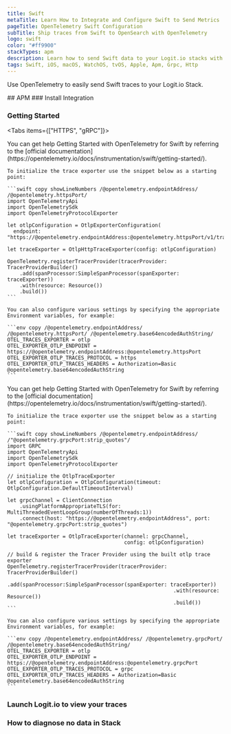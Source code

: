 ```yaml
---
title: Swift
metaTitle: Learn How to Integrate and Configure Swift to Send Metrics
pageTitle: OpenTelemetry Swift Configuration
subTitle: Ship traces from Swift to OpenSearch with OpenTelemetry
logo: swift
color: "#ff9900"
stackTypes: apm
description: Learn how to send Swift data to your Logit.io stacks with this collection of Swift APM source integrations
tags: Swift, iOS, macOS, WatchOS, tvOS, Apple, Apm, Grpc, Http
---
```


Use OpenTelemetry to easily send Swift traces to your Logit.io Stack.

<Steps>
  ## APM
  ### Install Integration
  <InstallIntegration/>
  
  ### Getting Started

  <Tabs items={["HTTPS", "gRPC"]}>
  
  <Tab>
    You can get help Getting Started with OpenTelemetry for Swift by referring to the 
    [official documentation](https://opentelemetry.io/docs/instrumentation/swift/getting-started/).
          
    To initialize the trace exporter use the snippet below as a starting point:

    ```swift copy showLineNumbers /@opentelemetry.endpointAddress/ /@opentelemetry.httpsPort/
    import OpenTelemetryApi
    import OpenTelemetrySdk
    import OpenTelemetryProtocolExporter

    let otlpConfiguration = OtlpExporterConfiguration(
      endpoint: "https://@opentelemetry.endpointAddress:@opentelemetry.httpsPort/v1/traces")
      
    let traceExporter = OtlpHttpTraceExporter(config: otlpConfiguration)

    OpenTelemetry.registerTracerProvider(tracerProvider: TracerProviderBuilder()
        .add(spanProcessor:SimpleSpanProcessor(spanExporter: traceExporter))
        .with(resource: Resource())
        .build())
    ```

    You can also configure various settings by specifying the appropriate Environment variables, for example:

    ```env copy /@opentelemetry.endpointAddress/ /@opentelemetry.httpsPort/ /@opentelemetry.base64encodedAuthString/
    OTEL_TRACES_EXPORTER = otlp
    OTEL_EXPORTER_OTLP_ENDPOINT = https://@opentelemetry.endpointAddress:@opentelemetry.httpsPort
    OTEL_EXPORTER_OTLP_TRACES_PROTOCOL = https
    OTEL_EXPORTER_OTLP_TRACES_HEADERS = Authorization=Basic @opentelemetry.base64encodedAuthString
    ```
  </Tab>

  <Tab>
    You can get help Getting Started with OpenTelemetry for Swift by referring to the 
    [official documentation](https://opentelemetry.io/docs/instrumentation/swift/getting-started/).
          
    To initialize the trace exporter use the snippet below as a starting point:

    ```swift copy showLineNumbers /@opentelemetry.endpointAddress/ /"@opentelemetry.grpcPort:strip_quotes"/
    import GRPC
    import OpenTelemetryApi
    import OpenTelemetrySdk
    import OpenTelemetryProtocolExporter

    // initialize the OtlpTraceExporter
    let otlpConfiguration = OtlpConfiguration(timeout: OtlpConfiguration.DefaultTimeoutInterval)

    let grpcChannel = ClientConnection
        .usingPlatformAppropriateTLS(for: MultiThreadedEventLoopGroup(numberOfThreads:1))
        .connect(host: "https://@opentelemetry.endpointAddress", port: "@opentelemetry.grpcPort:strip_quotes")

    let traceExporter = OtlpTraceExporter(channel: grpcChannel,
                                          config: otlpConfiguration)

    // build & register the Tracer Provider using the built otlp trace exporter
    OpenTelemetry.registerTracerProvider(tracerProvider: TracerProviderBuilder()
                                                          .add(spanProcessor:SimpleSpanProcessor(spanExporter: traceExporter))
                                                          .with(resource: Resource())
                                                          .build())
    ```

    You can also configure various settings by specifying the appropriate Environment variables, for example:

    ```env copy /@opentelemetry.endpointAddress/ /@opentelemetry.grpcPort/ /@opentelemetry.base64encodedAuthString/
    OTEL_TRACES_EXPORTER = otlp
    OTEL_EXPORTER_OTLP_ENDPOINT = https://@opentelemetry.endpointAddress:@opentelemetry.grpcPort
    OTEL_EXPORTER_OTLP_TRACES_PROTOCOL = grpc
    OTEL_EXPORTER_OTLP_TRACES_HEADERS = Authorization=Basic @opentelemetry.base64encodedAuthString
    ```
  </Tab>

  </Tabs>

  ### Launch Logit.io to view your traces

  <LaunchStack utmMedium="apm" utmCampaign="swift" source="apm_swift_grpc" />

  ### How to diagnose no data in Stack

  <DiagnoseNoData />
</Steps>